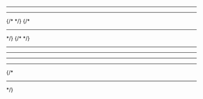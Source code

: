 
<FrontPageHero />

<div className="h-8" />

<div className="container mx-auto p-8">
  <CategoryList.Wrapper title="Projects">
    <CategoryList.Section title="iTec">
      <CategoryList.Item id="holding"></CategoryList.Item>
    </CategoryList.Section>
    <hr />
    <CategoryList.Section title="CRUD">
      <CategoryList.Item id="form-input"></CategoryList.Item>
      <CategoryList.Item id="create-or-update-form"></CategoryList.Item>
      <CategoryList.Item id="confirmation-dialog"></CategoryList.Item>
      <CategoryList.Item id="multi-step-form"></CategoryList.Item>
      <CategoryList.Item id="multi-step-form-with-validation"></CategoryList.Item>
      <CategoryList.ComingSoonItem
        title="Combo Box"
        icon={Icons.ListAltOutlined}
      />
    </CategoryList.Section>
    <hr />
    {/* <CategoryList.Section title="Backend Services">
      <CategoryList.Item title="API Endpoint"></CategoryList.Item>
    </CategoryList.Section> */}
    {/* <hr /> */}
    <CategoryList.Section title="Abstract">
      {/* <CategoryList.Item title="Async Sequences"></CategoryList.Item> */}
      <CategoryList.Item id="multi-step-timer"></CategoryList.Item>
      <CategoryList.Item id="queue"></CategoryList.Item>
      <CategoryList.Item id="debounce"></CategoryList.Item>
      <CategoryList.Item id="deduplication"></CategoryList.Item>
    </CategoryList.Section>
    <hr />
    <CategoryList.Section title="Lists">
      <CategoryList.Item id="pagination"></CategoryList.Item>
      <CategoryList.Item id="infinite-scroll"></CategoryList.Item>
      <CategoryList.Item id="drag-and-drop"></CategoryList.Item>
    </CategoryList.Section>
    <hr />
    <CategoryList.Section title="Data Fetching">
      <CategoryList.Item id="simple-data-fetch"></CategoryList.Item>
      <CategoryList.Item id="with-local-cache"></CategoryList.Item>
      <CategoryList.ComingSoonItem
        title="With Circuit Breaker"
        icon={Icons.BatteryAlertOutlined}
      ></CategoryList.ComingSoonItem>
    </CategoryList.Section>
    <hr />
    <CategoryList.Section title="Global State">
      <CategoryList.Item id="authentication"></CategoryList.Item>
      <CategoryList.Item id="tab-focus"></CategoryList.Item>
    </CategoryList.Section>
    <hr />
    <CategoryList.Section title="Audio/Video">
      <CategoryList.Item id="netflix-style-video-hover"></CategoryList.Item>
      <CategoryList.ComingSoonItem
        title="Video / Audio controls"
        icon={Icons.PlayCircleOutlineOutlined}
      ></CategoryList.ComingSoonItem>
    </CategoryList.Section>
    {/* <hr />
    <CategoryList.Section title="Forms">
      <CategoryList.Item title="Sign Up Form"></CategoryList.Item>
      <CategoryList.Item title="Async Validation"></CategoryList.Item>
      <CategoryList.Item title="Multi-Step Form"></CategoryList.Item>
    </CategoryList.Section> */}
  </CategoryList.Wrapper>
</div>
